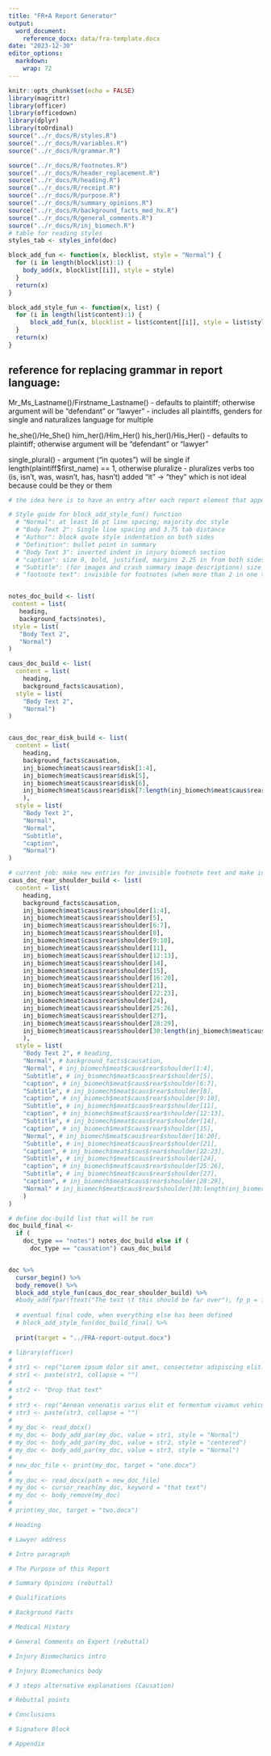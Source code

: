 ```yaml
---
title: "FR+A Report Generator"
output: 
  word_document:
    reference_docx: data/fra-template.docx
date: "2023-12-30"
editor_options: 
  markdown: 
    wrap: 72
---
```


```r
knitr::opts_chunk$set(echo = FALSE)
library(magrittr)
library(officer)
library(officedown)
library(dplyr)
library(toOrdinal)
source("../r_docs/R/styles.R")
source("../r_docs/R/variables.R")
source("../r_docs/R/grammar.R")

source("../r_docs/R/footnotes.R")
source("../r_docs/R/header_replacement.R")
source("../r_docs/R/heading.R")
source("../r_docs/R/receipt.R")
source("../r_docs/R/purpose.R")
source("../r_docs/R/summary_opinions.R")
source("../r_docs/R/background_facts_med_hx.R")
source("../r_docs/R/general_comments.R")
source("../r_docs/R/inj_biomech.R")
# table for reading styles
styles_tab <- styles_info(doc)
```

```r
block_add_fun <- function(x, blocklist, style = "Normal") {
  for (i in length(blocklist):1) {
    body_add(x, blocklist[[i]], style = style)
  }
  return(x)
}

block_add_style_fun <- function(x, list) {
  for (i in length(list$content):1) {
      block_add_fun(x, blocklist = list$content[[i]], style = list$style[[i]])
  }
  return(x)
}

```

## reference for replacing grammar in report language:

Mr_Ms_Lastname()/Firstname_Lastname() - defaults to plaintiff; otherwise argument will be "defendant" or "lawyer" - includes all plaintiffs,
genders for single and naturalizes language for multiple

he_she()/He_She() him_her()/Him_Her() his_her()/His_Her() - defaults to
plaintiff; otherwise argument will be "defendant" or "lawyer"

single_plural() - argument ("in quotes") will be single if
length(plaintiff\$first_name) == 1, otherwise pluralize - pluralizes
verbs too (is, isn't, was, wasn't, has, hasn't)
added "it" -> "they" which is not ideal because could be they or them


```r
# the idea here is to have an entry after each report element that appends to a list that updates and doesn't duplicate. then the block_add_style_fun() function will take each element, apply the associated $style value, and put it through the block_add_fun() function.

# Style guide for block_add_style_fun() function
  # "Normal": at least 16 pt line spacing; majority doc style
  # "Body Text 2": Single line spacing and 3.75 tab distance
  # "Author": block quote style indentation on both sides
  # "Definition": bullet point in summary
  # "Body Text 3": inverted indent in injury biomech section
  # "caption": size 9, bold, justified, margins 2.25 in from both sides, for biomech image description subtitles
  # "Subtitle": (for images and crash summary image descriptions) size 10, bold, centered, margins 2.25 in from both sides
  # "footnote text": invisible for footnotes (when more than 2 in one text)


notes_doc_build <- list(
 content = list(
   heading, 
   background_facts$notes),
 style = list(
   "Body Text 2", 
   "Normal")
)

caus_doc_build <- list(
  content = list(
    heading, 
    background_facts$causation),
  style = list(
    "Body Text 2", 
    "Normal")
)


caus_doc_rear_disk_build <- list(
  content = list(
    heading, 
    background_facts$causation,
    inj_biomech$meat$caus$rear$disk[1:4],
    inj_biomech$meat$caus$rear$disk[5],
    inj_biomech$meat$caus$rear$disk[6],
    inj_biomech$meat$caus$rear$disk[7:length(inj_biomech$meat$caus$rear$disk)]
    ),
  style = list(
    "Body Text 2", 
    "Normal",
    "Normal",
    "Subtitle",
    "caption",
    "Normal")
)

# current job: make new entries for invisible footnote text and make invisible style in word template
caus_doc_rear_shoulder_build <- list(
  content = list(
    heading, 
    background_facts$causation,
    inj_biomech$meat$caus$rear$shoulder[1:4],
    inj_biomech$meat$caus$rear$shoulder[5],
    inj_biomech$meat$caus$rear$shoulder[6:7],
    inj_biomech$meat$caus$rear$shoulder[8],
    inj_biomech$meat$caus$rear$shoulder[9:10],
    inj_biomech$meat$caus$rear$shoulder[11],
    inj_biomech$meat$caus$rear$shoulder[12:13],
    inj_biomech$meat$caus$rear$shoulder[14],
    inj_biomech$meat$caus$rear$shoulder[15],
    inj_biomech$meat$caus$rear$shoulder[16:20],
    inj_biomech$meat$caus$rear$shoulder[21],
    inj_biomech$meat$caus$rear$shoulder[22:23],
    inj_biomech$meat$caus$rear$shoulder[24],
    inj_biomech$meat$caus$rear$shoulder[25:26],
    inj_biomech$meat$caus$rear$shoulder[27],
    inj_biomech$meat$caus$rear$shoulder[28:29],
    inj_biomech$meat$caus$rear$shoulder[30:length(inj_biomech$meat$caus$rear$shoulder)]
    ),
  style = list(
    "Body Text 2", # heading,
    "Normal", # background_facts$causation,
    "Normal", # inj_biomech$meat$caus$rear$shoulder[1:4],
    "Subtitle", # inj_biomech$meat$caus$rear$shoulder[5],
    "caption", # inj_biomech$meat$caus$rear$shoulder[6:7],
    "Subtitle", # inj_biomech$meat$caus$rear$shoulder[8],
    "caption", # inj_biomech$meat$caus$rear$shoulder[9:10],
    "Subtitle", # inj_biomech$meat$caus$rear$shoulder[11],
    "caption", # inj_biomech$meat$caus$rear$shoulder[12:13],
    "Subtitle", # inj_biomech$meat$caus$rear$shoulder[14],
    "caption", # inj_biomech$meat$caus$rear$shoulder[15],
    "Normal", # inj_biomech$meat$caus$rear$shoulder[16:20],
    "Subtitle", # inj_biomech$meat$caus$rear$shoulder[21],
    "caption", # inj_biomech$meat$caus$rear$shoulder[22:23],
    "Subtitle", # inj_biomech$meat$caus$rear$shoulder[24],
    "caption", # inj_biomech$meat$caus$rear$shoulder[25:26],
    "Subtitle", # inj_biomech$meat$caus$rear$shoulder[27],
    "caption", # inj_biomech$meat$caus$rear$shoulder[28:29],
    "Normal" # inj_biomech$meat$caus$rear$shoulder[30:length(inj_biomech$meat$caus$rear$shoulder)]
    )
)

```

```r
# define doc-build list that will be run
doc_build_final <-
  if (
    doc_type == "notes") notes_doc_build else if (
      doc_type == "causation") caus_doc_build


doc %>%
  cursor_begin() %>% 
  body_remove() %>%
  block_add_style_fun(caus_doc_rear_shoulder_build) %>%
  #body_add(fpar(ftext("The test \t this should be far over"), fp_p = fp_par(word_style = "Body Text 2"))) %>%
  
  # eventual final code, when everything else has been defined
  # block_add_style_fun(doc_build_final) %>%
  
  print(target = "../FRA-report-output.docx")
```

```r
# library(officer)
# 
# str1 <- rep("Lorem ipsum dolor sit amet, consectetur adipiscing elit. ", 20)
# str1 <- paste(str1, collapse = "")
# 
# str2 <- "Drop that text"
# 
# str3 <- rep("Aenean venenatis varius elit et fermentum vivamus vehicula. ", 20)
# str3 <- paste(str3, collapse = "")
# 
# my_doc <- read_docx()
# my_doc <- body_add_par(my_doc, value = str1, style = "Normal")
# my_doc <- body_add_par(my_doc, value = str2, style = "centered")
# my_doc <- body_add_par(my_doc, value = str3, style = "Normal")
# 
# new_doc_file <- print(my_doc, target = "one.docx")
# 
# my_doc <- read_docx(path = new_doc_file)
# my_doc <- cursor_reach(my_doc, keyword = "that text")
# my_doc <- body_remove(my_doc)
# 
# print(my_doc, target = "two.docx")
```

```r
# Heading

# Lawyer address

# Intro paragraph

# The Purpose of this Report

# Summary Opinions (rebuttal)

# Qualifications

# Background Facts

# Medical History

# General Comments on Expert (rebuttal)

# Injury Biomechanics intro

# Injury Biomechanics body

# 3 steps alternative explanations (Causation)

# Rebuttal points

# Conclusions

# Signature Block

# Appendix

```
